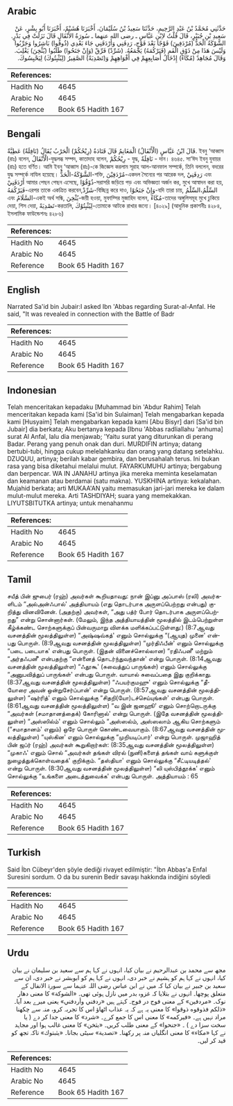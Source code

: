 ## Arabic


<div dir="rtl" lang="ar" style={{fontSize:'larger',backgroundColor:'#f8f9fa',padding:20}}>
حَدَّثَنِي مُحَمَّدُ بْنُ عَبْدِ الرَّحِيمِ، حَدَّثَنَا سَعِيدُ بْنُ سُلَيْمَانَ، أَخْبَرَنَا هُشَيْمٌ، أَخْبَرَنَا أَبُو بِشْرٍ، عَنْ سَعِيدِ بْنِ جُبَيْرٍ، قَالَ قُلْتُ لاِبْنِ عَبَّاسٍ ـ رضى الله عنهما ـ سُورَةُ الأَنْفَالِ قَالَ نَزَلَتْ فِي بَدْرٍ‏.‏ الشَّوْكَةُ الْحَدُّ ‏(‏مُرْدَفِينَ‏)‏ فَوْجًا بَعْدَ فَوْجٍ، رَدِفَنِي وَأَرْدَفَنِي جَاءَ بَعْدِي ‏(‏ذُوقُوا‏)‏ بَاشِرُوا وَجَرِّبُوا وَلَيْسَ هَذَا مِنْ ذَوْقِ الْفَمِ ‏(‏فَيَرْكُمَهُ‏)‏ يَجْمَعُهُ‏.‏ ‏(‏شَرِّدْ‏)‏ فَرِّقْ ‏(‏وَإِنْ جَنَحُوا‏)‏ طَلَبُوا ‏(‏يُثْخِنَ‏)‏ يَغْلِبَ‏.‏ وَقَالَ مُجَاهِدٌ ‏(‏مُكَاءً‏)‏ إِدْخَالُ أَصَابِعِهِمْ فِي أَفْوَاهِهِمْ وَ‏(‏تَصْدِيَةً‏)‏ الصَّفِيرُ ‏(‏لِيُثْبِتُوكَ‏)‏ لِيَحْبِسُوكَ‏.‏
</div>
<div style={{backgroundColor:'#f8f9fa',padding:20, marginBottom: 10}}><table> <thead> <tr> <th>References:</th> <th></th> </tr> </thead> <tbody><tr><td>Hadith No</td><td>4645</td></tr><tr><td>Arabic No</td><td>4645</td></tr><tr><td>Reference</td><td>Book 65 Hadith 167</td></tr></tbody></table></div>

## Bengali


<div dir="ltr" lang="bn" style={{fontSize:'larger',backgroundColor:'#f8f9fa',padding:20}}>
قَالَ ابْنُ عَبَّاسٍ (الْأَنْفَالُ) الْمَغَانِمُ قَالَ قَتَادَةُ (رِيْحُكُمْ) الْحَرْبُ يُقَالُ (نَافِلَةٌ) عَطِيَّةٌ. ইবনু ‘আব্বাস (রাঃ) বলেন, الْأَنْفَالُ-যুদ্ধলব্ধ সম্পদ, কাতাদাহ বলেন, رِيْحُكُمْ - যুদ্ধ, نَافِلَةٌ - দান। ৪৬৪৫. সা‘ঈদ ইবনু যুবায়র (রাঃ) হতে বর্ণিত। আমি ইবনু ‘আব্বাস (রাঃ)-কে জিজ্ঞেস করলাম সূরাহ আল-আনফাল সম্পর্কে, তিনি বললেন, বদরের যুদ্ধ সম্পর্কে নাযিল হয়েছে। الشَّوْكَةُ-الْحَدُّ-শক্তি, مُرْدَفِيْنَ-একদল সৈন্যের পর আরেক দল, رَدِفَنِيْ এবং أَرْدَفَنِيْ আমার পেছন পেছন এসেছে, ذُوْقُوْا-সরাসরি জড়িয়ে পড় এবং অভিজ্ঞতা অর্জন কর, মুখে আস্বাদন করা হয়, فَيَرْكُمَهُ-এরপর তাকে একত্রিত করবেন,شَرِّدْ-বিচ্ছিন্ন করে দাও, وَإِنْ جَنَحُوْا-যদি তারা চায়, السِّلْمُ،السِّلْمُ এবং السَّلَامُ-একই অর্থ সন্ধি, يُثْخِنَ-জয়ী হওয়া, মুফাস্সির মুজাহিদ বলেন, مُكَاءً-তাদের অঙ্গুলিসমূহ মুখে ঢুকিয়ে দেয়া, শিস দেয়া, تَصْدِيَةً-করতালি, لِيُثْبِتُوْكَ-তোমাকে আটকে রাখার জন্যে। [৪০২৯] (আধুনিক প্রকাশনীঃ ৪২৮৪, ইসলামিক ফাউন্ডেশনঃ ৪২৮৬)
</div>
<div style={{backgroundColor:'#f8f9fa',padding:20, marginBottom: 10}}><table> <thead> <tr> <th>References:</th> <th></th> </tr> </thead> <tbody><tr><td>Hadith No</td><td>4645</td></tr><tr><td>Arabic No</td><td>4645</td></tr><tr><td>Reference</td><td>Book 65 Hadith 167</td></tr></tbody></table></div>

## English


<div dir="ltr" lang="en" style={{fontSize:'larger',backgroundColor:'#f8f9fa',padding:20}}>
Narrated Sa'id bin Jubair:I asked Ibn 'Abbas regarding Surat-al-Anfal. He said, "It was revealed in connection with the Battle of Badr
</div>
<div style={{backgroundColor:'#f8f9fa',padding:20, marginBottom: 10}}><table> <thead> <tr> <th>References:</th> <th></th> </tr> </thead> <tbody><tr><td>Hadith No</td><td>4645</td></tr><tr><td>Arabic No</td><td>4645</td></tr><tr><td>Reference</td><td>Book 65 Hadith 167</td></tr></tbody></table></div>

## Indonesian


<div dir="ltr" lang="id" style={{fontSize:'larger',backgroundColor:'#f8f9fa',padding:20}}>
Telah menceritakan kepadaku [Muhammad bin 'Abdur Rahim] Telah menceritakan kepada kami [Sa'id bin Sulaiman] Telah mengabarkan kepada kami [Husyaim] Telah mengabarkan kepada kami [Abu Bisyr] dari [Sa'id bin Jubair] dia berkata; Aku bertanya kepada [Ibnu 'Abbas radliallahu 'anhuma] surat Al Anfal, lalu dia menjawab; 'Yaitu surat yang diturunkan di perang Badar. Perang yang penuh onak dan duri. MURDIFIN artinya; datang bertubi-tubi, hingga cukup melelahkanku dan orang yang datang setelahku. DZUQUU, artinya; berilah kabar gembira, dan berusahalah terus. Ini bukan rasa yang bisa diketahui melalui mulut. FAYARKUMUHU artinya; bergabung dan berpencar. WA IN JANAHU artinya jika mereka meminta keselamatan dan keamanan atau berdamai (satu makna). YUSKHINA artinya: kekalahan. Mujahid berkata; arti MUKAA'AN yaitu memasukan jari-jari mereka ke dalam mulut-mulut mereka. Arti TASHDIYAH; suara yang memekakkan. LIYUTSBITUTKA artinya; untuk menahanmu
</div>
<div style={{backgroundColor:'#f8f9fa',padding:20, marginBottom: 10}}><table> <thead> <tr> <th>References:</th> <th></th> </tr> </thead> <tbody><tr><td>Hadith No</td><td>4645</td></tr><tr><td>Arabic No</td><td>4645</td></tr><tr><td>Reference</td><td>Book 65 Hadith 167</td></tr></tbody></table></div>

## Tamil


<div dir="ltr" lang="ta" style={{fontSize:'larger',backgroundColor:'#f8f9fa',padding:20}}>
சயீத் பின் ஜுபைர் (ரஹ்) அவர்கள் கூறியதாவது: நான் இப்னு அப்பாஸ் (ரலி) அவர்களிடம் “அல்அன்ஃபால்' அத்தியாயம் (எது தொடர்பாக அருளப்பெற்றது என்பது) குறித்து வினவினேன். (அதற்கு) அவர்கள், “அது பத்ர் போர் தொடர்பாக அருளப்பெற்றது” என்று சொன்னார்கள். (மேலும், இந்த அத்தியாயத்தின் மூலத்தில் இடம்பெற்றுள்ள கீழ்க்கண்ட சொற்களுக்குப் பின்வருமாறு விளக்க மளிக்கப்பட்டுள்ளது:) (8:7ஆவது வசனத்தின் மூலத்திலுள்ள) “அஷ்ஷவ்கத்' எனும் சொல்லுக்கு “(ஆயுத) முனை' என்பது பொருள். (8:9ஆவது வசனத்தின் மூலத்திலுள்ள) “முர்திஃபீன்' எனும் சொல்லுக்கு “படை படையாக' என்பது பொருள். (இதன் வினைச்சொல்லான) “ரதிஃபனீ' மற்றும் “அர்தஃபனீ' என்பதற்கு “என்னைத் தொடர்ந்துவந்தான்' என்று பொருள். (8:14ஆவது வசனத்தின் மூலத்திலுள்ள) “ஃதூகூ' (சுவைத்துப் பாருங்கள்) எனும் சொல்லுக்கு “அனுபவித்துப் பாருங்கள்' என்பது பொருள். வாயால் சுவைப்பதை இது குறிக்காது. (8:37ஆவது வசனத்தின் மூலத்திலுள்ள) “ஃபயர்குமஹு' எனும் சொல்லுக்கு “தீயோரை அவன் ஒன்றுசேர்ப்பான்' என்று பொருள். (8:57ஆவது வசனத்தின் மூலத்திலுள்ள) “ஷர்ரித்' எனும் சொல்லுக்கு “சிதறி(யோ)டச்செய்யுங்கள்' என்பது பொருள். (8:61ஆவது வசனத்தின் மூலத்திலுள்ள) “வ இன் ஜனஹூ' எனும் சொற்றொடருக்கு “அவர்கள் (சமாதானத்தைக்) கோரினால்' என்று பொருள். (இதே வசனத்தின் மூலத்திலுள்ள) “அஸ்ஸில்ம்' எனும் சொல்லும் “அஸ்ஸல்ம், அஸ்ஸலாம் ஆகிய சொற்களும் (“சமாதானம்' எனும்) ஒரே பொருள் கொண்டவையாகும். (8:67ஆவது வசனத்தின் மூலத்திலுள்ள) “யுஸ்கின' எனும் சொல்லுக்கு “முறியடிப்பார்' என்று பொருள். முஜாஹித் பின் ஜப்ர் (ரஹ்) அவர்கள் கூறுகிறார்கள்: (8:35ஆவது வசனத்தின் மூலத்திலுள்ள) “முகாஃ' எனும் சொல் “அவர்கள் தங்கள் விரல் (நுனி)களைத் தங்கள் வாய் களுக்குள் நுழைத்துக்கொள்வதைக்' குறிக்கும். “தஸ்தியா' எனும் சொல்லுக்கு “சீட்டியடித்தல்' என்று பொருள். (8:30ஆவது வசனத்தின் மூலத்திலுள்ள) “லி யுஸ்பித்தூக்க' எனும் சொல்லுக்கு “உங்களை அடைத்துவைக்க' என்பது பொருள். அத்தியாயம் : 65
</div>
<div style={{backgroundColor:'#f8f9fa',padding:20, marginBottom: 10}}><table> <thead> <tr> <th>References:</th> <th></th> </tr> </thead> <tbody><tr><td>Hadith No</td><td>4645</td></tr><tr><td>Arabic No</td><td>4645</td></tr><tr><td>Reference</td><td>Book 65 Hadith 167</td></tr></tbody></table></div>

## Turkish


<div dir="ltr" lang="tr" style={{fontSize:'larger',backgroundColor:'#f8f9fa',padding:20}}>
Said İbn Cübeyr'den şöyle dediği rivayet edilmiştir: "İbn Abbas'a Enfal Suresini sordum. O da bu surenin Bedir savaşı hakkında indiğini söyledi
</div>
<div style={{backgroundColor:'#f8f9fa',padding:20, marginBottom: 10}}><table> <thead> <tr> <th>References:</th> <th></th> </tr> </thead> <tbody><tr><td>Hadith No</td><td>4645</td></tr><tr><td>Arabic No</td><td>4645</td></tr><tr><td>Reference</td><td>Book 65 Hadith 167</td></tr></tbody></table></div>

## Urdu


<div dir="rtl" lang="ur" style={{fontSize:'larger',backgroundColor:'#f8f9fa',padding:20}}>
مجھ سے محمد بن عبدالرحیم نے بیان کیا، انہوں نے کہا ہم سے سعید بن سلیمان نے بیان کیا، انہوں نے کہا ہم کو ہشیم نے خبر دی، انہوں نے کہا ہم کو ابوبشر نے خبر دی، ان سے سعید بن جبیر نے بیان کیا کہ میں نے ابن عباس رضی اللہ عنہما سے سورۃ الانفال کے متعلق پوچھا۔ انہوں نے بتلایا کہ غزوہ بدر میں نازل ہوئی تھی۔ «الشوكة» کا معنی دھار نوک۔ «مردفين‏» کے معنی فوج در فوج۔ کہتے ہیں «ردفني وأردفني» یعنی میرے بعد آیا۔ «ذلكم فذوقوه ذوقوا‏» کا معنی یہ ہے کہ یہ عذاب اٹھاؤ اس کا تجربہ کرو، منہ سے چکھنا مراد نہیں ہے۔ «فيركمه‏» کا معنی اس کا جمع کرے۔ «شرد‏» کا معنی جدا کر دے ( یا سخت سزا دے ) ۔ «جنحوا‏» کے معنی طلب کریں۔ «يثخن‏» کا معنی غالب ہوا اور مجاہد نے کہا «مكاء‏» کا معنی انگلیاں منہ پر رکھنا۔ «تصدية‏» سیٹی بجانا۔ «يثبتوك‏» تاکہ تجھ کو قید کر لیں۔
</div>
<div style={{backgroundColor:'#f8f9fa',padding:20, marginBottom: 10}}><table> <thead> <tr> <th>References:</th> <th></th> </tr> </thead> <tbody><tr><td>Hadith No</td><td>4645</td></tr><tr><td>Arabic No</td><td>4645</td></tr><tr><td>Reference</td><td>Book 65 Hadith 167</td></tr></tbody></table></div>